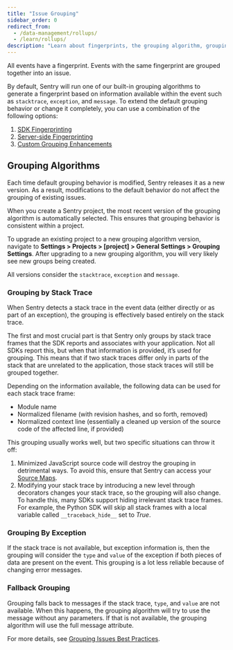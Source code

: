 ```yaml
---
title: "Issue Grouping"
sidebar_order: 0
redirect_from:
  - /data-management/rollups/
  - /learn/rollups/
description: "Learn about fingerprints, the grouping algorithm, grouping by stack trace, grouping by exceptions, and fallback grouping."
---
```


All events have a fingerprint. Events with the same fingerprint are grouped together into an issue.

By default, Sentry will run one of our built-in grouping algorithms to generate a fingerprint based on information available within the event such as `stacktrace`, `exception`, and `message`. To extend the default grouping behavior or change it completely, you can use a combination of the following options:

1. [SDK Fingerprinting](./sdk-fingerprinting/)
2. [Server-side Fingerprinting](./server-side-fingerprinting/)
3. [Custom Grouping Enhancements](./grouping-enhancements/)

## Grouping Algorithms

Each time default grouping behavior is modified, Sentry releases it as a new version. As a result, modifications to the default behavior do not affect the grouping of existing issues.

When you create a Sentry project, the most recent version of the grouping algorithm is automatically selected. This ensures that grouping behavior is consistent within a project.

To upgrade an existing project to a new grouping algorithm version, navigate to **Settings > Projects > [project] > General Settings > Grouping Settings**. After upgrading to a new grouping algorithm, you will very likely see new groups being created.

All versions consider the `stacktrace`, `exception` and `message`.

### Grouping by Stack Trace

When Sentry detects a stack trace in the event data (either directly or as part of an exception), the grouping is effectively based entirely on the stack trace.

The first and most crucial part is that Sentry only groups by stack trace frames that the SDK reports and associates with your application. Not all SDKs report this, but when that information is provided, it’s used for grouping. This means that if two stack traces differ only in parts of the stack that are unrelated to the application, those stack traces will still be grouped together.

Depending on the information available, the following data can be used for each stack trace frame:

- Module name
- Normalized filename (with revision hashes, and so forth, removed)
- Normalized context line (essentially a cleaned up version of the source code of the affected line, if provided)

This grouping usually works well, but two specific situations can throw it off:

1. Minimized JavaScript source code will destroy the grouping in detrimental ways. To avoid this, ensure that Sentry can access your [Source Maps](/platforms/javascript/sourcemaps/).
2. Modifying your stack trace by introducing a new level through decorators changes your stack trace, so the grouping will also change. To handle this, many SDKs support hiding irrelevant stack trace frames. For example, the Python SDK will skip all stack frames with a local variable called `__traceback_hide__` set to _True_.

### Grouping By Exception

If the stack trace is not available, but exception information is, then the grouping will consider the `type` and `value` of the exception if both pieces of data are present on the event. This grouping is a lot less reliable because of changing error messages.

### Fallback Grouping

Grouping falls back to messages if the stack trace, `type`, and `value` are not available. When this happens, the grouping algorithm will try to use the message without any parameters. If that is not available, the grouping algorithm will use the full message attribute.

For more details, see [Grouping Issues Best Practices](/product/sentry-basics/guides/grouping-and-fingerprints/).

